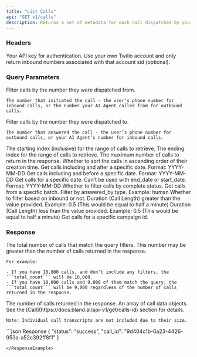```yaml
---
title: "List Calls"
api: "GET v1/calls"
description: Returns a set of metadata for each call dispatched by your account.
---
```


### Headers

<ParamField header="authorization" type="string" required={true}>
  Your API key for authentication.
</ParamField>

<ParamField header="encrypted_key" type="string">
  Use your own Twilio account and only return inbound numbers associated with
  that account sid (optional).
</ParamField>

### Query Parameters

<ParamField query="from_number" type="string">
    Filter calls by the number they were dispatched from.

    The number that initiated the call - the user’s phone number for inbound calls, or the number your AI Agent called from for outbound calls.

</ParamField>

<ParamField query="to_number" type="string">
    Filter calls by the number they were dispatched to.

    The number that answered the call - the user’s phone number for outbound calls, or your AI Agent’s number for inbound calls.

</ParamField>
<ParamField query="from" type="int">
    The starting index (inclusive) for the range of calls to retrieve.
</ParamField>
<ParamField query="to" type="int">
    The ending index for the range of calls to retrieve.
</ParamField>
<ParamField query="limit" type="int" default="1000">
    The maximum number of calls to return in the response.
</ParamField>
<ParamField query="ascending" type="boolean" default="false">
    Whether to sort the calls in ascending order of their creation time.
</ParamField>
<ParamField query="start_date" type="string">
    Get calls including and after a specific date. Format: YYYY-MM-DD
</ParamField>
<ParamField query="end_date" type="string">
    Get calls including and before a specific date. Format: YYYY-MM-DD
</ParamField>
<ParamField query="created_at" type="string">
    Get calls for a specific date. Can’t be used with end_date or start_date. Format: YYYY-MM-DD
</ParamField>
<ParamField query="completed" type="boolean">
    Whether to filter calls by complete status.
</ParamField>
<ParamField query="batch_id" type="string">
    Get calls from a specific batch.
</ParamField>
<ParamField query="answered_by" type="string">
    Filter by answered_by type. Example: human
</ParamField>
<ParamField query="inbound" type="boolean">
    Whether to filter based on inbound or not.
</ParamField>
<ParamField query="duration_gt" type="float">
    Duration (Call Length) greater than the value provided. Example: 0.5 (This would be equal to half a minute)
</ParamField>
<ParamField query="duration_lt" type="float">
    Duration (Call Length) less than the value provided. Example: 0.5 (This would be equal to half a minute)
</ParamField>
<ParamField query="campaign_id" type="string">
    Get calls for a specific campaign id.
</ParamField>

### Response

<ResponseField name="total_count" type="integer">
  The total number of calls that match the query filters. This number may be greater than the number of calls returned in the response.

    For example:

    - If you have 10,000 calls, and don’t include any filters, the ```total_count``` will be 10,000.
    - If you have 10,000 calls and 9,000 of them match the query, the ```total_count``` will be 9,000 regardless of the number of calls returned in the response.
</ResponseField>

<ResponseField name="count" type="integer">
  The number of calls returned in the response.
</ResponseField>

<ResponseField name="calls" type="array">
    An array of call data objects. See the [Call](https://docs.bland.ai/api-v1/get/calls-id) section for details.

    Note: Individual call transcripts are not included due to their size.
</ResponseField>

<ResponseExample>
```json Response
{
  "status": "success",
  "call_id": "9d404c1b-6a23-4426-953a-a52c392ff8f1"
}

```
</ResponseExample>
